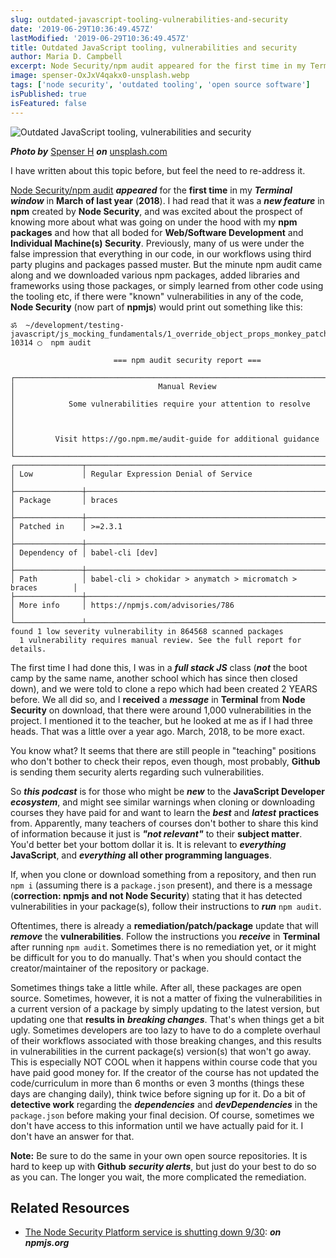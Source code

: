 ```yaml
---
slug: outdated-javascript-tooling-vulnerabilities-and-security
date: '2019-06-29T10:36:49.457Z'
lastModified: '2019-06-29T10:36:49.457Z'
title: Outdated JavaScript tooling, vulnerabilities and security
author: Maria D. Campbell
excerpt: Node Security/npm audit appeared for the first time in my Terminal window in March of last year (2018).
image: spenser-OxJxV4qakx0-unsplash.webp
tags: ['node security', 'outdated tooling', 'open source software']
isPublished: true
isFeatured: false
---
```


![Outdated JavaScript tooling, vulnerabilities and security](spenser-OxJxV4qakx0-unsplash.webp)

***Photo by*** [Spenser H](https://unsplash.com/@spenserh) ***on*** [unsplash.com](https://unsplash.com/photos/OxJxV4qakx0)

I have written about this topic before, but feel the need to
re-address it.

[Node Security/npm audit](https://blog.npmjs.org/post/175511531085/the-node-security-platform-service-is-shutting) **_appeared_** for the **first time** in my **_Terminal window_** in **March of last year** (**2018**). I had read that it was a **_new feature_** in **npm**
created by **Node Security**, and was excited about the prospect of knowing more about what was going on under the hood with my **npm packages** and how that all boded for **Web/Software Development** and **Individual Machine(s) Security**. Previously, many of us were under the false impression that everything in our code, in our workflows using third party plugins and packages passed muster. But the minute npm audit came along and we downloaded various npm packages, added libraries and frameworks using those packages, or simply learned from other code using the tooling etc, if there were "known" vulnerabilities in any of the code, **Node Security** (now part of **npmjs**) would print out something like this:

```shell
ॐ  ~/development/testing-javascript/js_mocking_fundamentals/1_override_object_props_monkey_patching_js:
10314 ◯  npm audit

                       === npm audit security report ===

┌──────────────────────────────────────────────────────────────────────────────┐
│                                Manual Review                                 │
│            Some vulnerabilities require your attention to resolve            │
│                                                                              │
│         Visit https://go.npm.me/audit-guide for additional guidance          │
└──────────────────────────────────────────────────────────────────────────────┘
┌───────────────┬──────────────────────────────────────────────────────────────┐
│ Low           │ Regular Expression Denial of Service                         │
├───────────────┼──────────────────────────────────────────────────────────────┤
│ Package       │ braces                                                       │
├───────────────┼──────────────────────────────────────────────────────────────┤
│ Patched in    │ >=2.3.1                                                      │
├───────────────┼──────────────────────────────────────────────────────────────┤
│ Dependency of │ babel-cli [dev]                                              │
├───────────────┼──────────────────────────────────────────────────────────────┤
│ Path          │ babel-cli > chokidar > anymatch > micromatch > braces        │
├───────────────┼──────────────────────────────────────────────────────────────┤
│ More info     │ https://npmjs.com/advisories/786                             │
└───────────────┴──────────────────────────────────────────────────────────────┘
found 1 low severity vulnerability in 864568 scanned packages
  1 vulnerability requires manual review. See the full report for details.
```

The first time I had done this, I was in a **_full stack JS_** class (**_not_** the boot camp by the same name, another school which has since then closed down), and we were told to clone a repo which had been created 2 YEARS before. We all did so, and I **received** a **_message_** in **Terminal** from **Node Security** on download, that there were around 1,000 vulnerabilities in the project. I mentioned it to the teacher, but he looked at me as if I had three heads. That was a little over a year ago. March, 2018, to be more exact.

You know what? It seems that there are still people in "teaching" positions who don't bother to check their repos, even though, most probably, **Github** is sending them security alerts regarding such vulnerabilities.

So **_this podcast_** is for those who might be **_new_** to the **JavaScript Developer** **_ecosystem_**, and might see similar warnings when cloning or downloading courses they have paid for and want to learn the **_best_** and **_latest_** **practices** from. Apparently, many teachers of courses don't bother to share this kind of information because it just is **_"not relevant"_** to their **subject matter**. You'd better bet your bottom dollar it is. It is relevant to **_everything_** **JavaScript**, and **_everything_** **all other programming languages**.

If, when you clone or download something from a repository, and then run `npm i` (assuming there is a `package.json` present), and there is a message
(**correction: npmjs and not Node Security**) stating that it has detected
vulnerabilities in your package(s), follow their instructions to **_run_**
`npm audit`.

Oftentimes, there is already a **remediation/patch/package** update that will **_remove_** the **vulnerabilities**. Follow the instructions you **_receive_** in **Terminal** after running `npm audit`. Sometimes there is no remediation yet, or it might be difficult for you to do manually. That's when you should contact the creator/maintainer of the repository or package.

Sometimes things take a little while. After all, these packages are open source. Sometimes, however, it is not a matter of fixing the vulnerabilities in a current version of a package by simply updating to the latest version, but updating one that **results in** **_breaking changes_**. That's when things get a bit ugly. Sometimes developers are too lazy to have to do a complete overhaul of their workflows associated with those breaking changes, and this results in vulnerabilities in the current package(s) version(s) that won't go away. This is especially NOT COOL when it happens within course code that you have paid good money for. If the creator of the course has not updated the code/curriculum in more than 6 months or even 3 months (things these days are changing daily),
think twice before signing up for it. Do a bit of **detective work** regarding the **_dependencies_** and **_devDependencies_** in the `package.json` before making your final decision. Of course, sometimes we don't have access to this information until we have actually paid for it. I don't have an answer for that.

**Note:** Be sure to do the same in your own open source repositories. It is
hard to keep up with **Github** **_security alerts_**, but just do your best to do so as you can. The longer you wait, the more complicated the remediation.

## Related Resources

-   [The Node Security Platform service is shutting down 9/30](https://blog.npmjs.org/post/175511531085/the-node-security-platform-service-is-shutting): ***on npmjs.org***